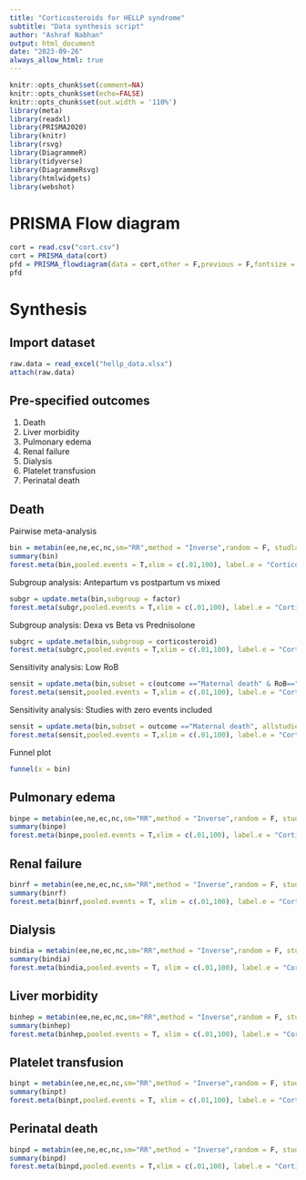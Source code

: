 ```yaml
---
title: "Corticosteroids for HELLP syndrome"
subtitle: "Data synthesis script"
author: "Ashraf Nabhan"
output: html_document
date: "2023-09-26"
always_allow_html: true
---
```


```r
knitr::opts_chunk$set(comment=NA)
knitr::opts_chunk$set(echo=FALSE)
knitr::opts_chunk$set(out.width = '110%')
library(meta)
library(readxl)
library(PRISMA2020)
library(knitr)
library(rsvg)
library(DiagrammeR)
library(tidyverse) 
library(DiagrammeRsvg)
library(htmlwidgets)
library(webshot)
```

# PRISMA Flow diagram

```r
cort = read.csv("cort.csv") 
cort = PRISMA_data(cort) 
pfd = PRISMA_flowdiagram(data = cort,other = F,previous = F,fontsize = 12)
pfd
```


# Synthesis

## Import dataset

```r
raw.data = read_excel("hellp_data.xlsx") 
attach(raw.data)
```

## Pre-specified outcomes

1.  Death
2.  Liver morbidity
3.  Pulmonary edema
4.  Renal failure
5.  Dialysis
6.  Platelet transfusion
7.  Perinatal death

## Death

Pairwise meta-analysis

```r
bin = metabin(ee,ne,ec,nc,sm="RR",method = "Inverse",random = F, studlab = id,subset = c(outcome =="Maternal death")) 
summary(bin) 
forest.meta(bin,pooled.events = T,xlim = c(.01,100), label.e = "Corticosteroids",label.c = "Placebo",just = "left", test.overall.common = T,colgap.left = ".5cm", fontsize = 7)
```

Subgroup analysis: Antepartum vs postpartum vs mixed

```r
subgr = update.meta(bin,subgroup = factor) 
forest.meta(subgr,pooled.events = T,xlim = c(.01,100), label.e = "Corticosteroids",label.c = "Placebo",just = "left", test.overall.common = T,colgap.left = ".5cm",col.subgroup = "black", fontsize = 7)
```

Subgroup analysis: Dexa vs Beta vs Prednisolone

```r
subgrc = update.meta(bin,subgroup = corticosteroid) 
forest.meta(subgrc,pooled.events = T,xlim = c(.01,100), label.e = "Corticosteroids",label.c = "Placebo",just = "left", test.overall.common = T,colgap.left = ".5cm",col.subgroup = "black", fontsize = 7)
```

Sensitivity analysis: Low RoB

```r
sensit = update.meta(bin,subset = c(outcome =="Maternal death" & RoB=="low"))
forest.meta(sensit,pooled.events = T,xlim = c(.01,100), label.e = "Corticosteroids",label.c = "Placebo",just = "left", test.overall.common = T,colgap.left = ".5cm", fontsize = 7)
```

Sensitivity analysis: Studies with zero events included

```r
sensit = update.meta(bin,subset = outcome =="Maternal death", allstudies = T)
forest.meta(sensit,pooled.events = T,xlim = c(.01,100), label.e = "Corticosteroids",label.c = "Placebo",just = "left", test.overall.common = T,colgap.left = ".5cm", fontsize = 7)
```

Funnel plot

```r
funnel(x = bin)
```

## Pulmonary edema

```r
binpe = metabin(ee,ne,ec,nc,sm="RR",method = "Inverse",random = F, studlab = id,subset = c(outcome =="Maternal pulmonary edema")) 
summary(binpe) 
forest.meta(binpe,pooled.events = T,xlim = c(.01,100), label.e = "Corticosteroids",label.c = "Placebo",just = "left", test.overall.common = T,colgap.left = ".5cm", fontsize = 7)
```

## Renal failure

```r
binrf = metabin(ee,ne,ec,nc,sm="RR",method = "Inverse",random = F, studlab = id,subset = c(outcome =="Maternal renal failure")) 
summary(binrf)
forest.meta(binrf,pooled.events = T, xlim = c(.01,100), label.e = "Corticosteroids",label.c = "Placebo",just = "left", test.overall.common = T,colgap.left = ".5cm", fontsize = 7)
```

## Dialysis

```r
bindia = metabin(ee,ne,ec,nc,sm="RR",method = "Inverse",random = F, studlab = id,subset = c(zero =="F" & outcome =="Dialysis")) 
summary(bindia)
forest.meta(bindia,pooled.events = T, xlim = c(.01,100), label.e = "Corticosteroids",label.c = "Placebo",just = "left", test.overall.common = T,colgap.left = ".5cm", fontsize = 7)
```

## Liver morbidity

```r
binhep = metabin(ee,ne,ec,nc,sm="RR",method = "Inverse",random = F, studlab = id,subset = c(outcome =="Maternal liver morbidity")) 
summary(binhep) 
forest.meta(binhep,pooled.events = T, xlim = c(.01,100), label.e = "Corticosteroids",label.c = "Placebo",just = "left", test.overall.common = T,colgap.left = ".5cm", fontsize = 7)
```

## Platelet transfusion

```r
binpt = metabin(ee,ne,ec,nc,sm="RR",method = "Inverse",random = F, studlab = id,subset = c(outcome =="Platelet transfusion")) 
summary(binpt) 
forest.meta(binpt,pooled.events = T, xlim = c(.01,100), label.e = "Corticosteroids",label.c = "Placebo",just = "left", test.overall.common = T,colgap.left = ".5cm", fontsize = 7)
```

## Perinatal death

```r
binpd = metabin(ee,ne,ec,nc,sm="RR",method = "Inverse",random = F, studlab = id,subset = c(outcome =="Perinatal death")) 
summary(binpd)
forest.meta(binpd,pooled.events = T,xlim = c(.01,100), label.e = "Corticosteroids",label.c = "Placebo",just = "left", test.overall.common = T,colgap.left = ".5cm", fontsize = 7)
```
